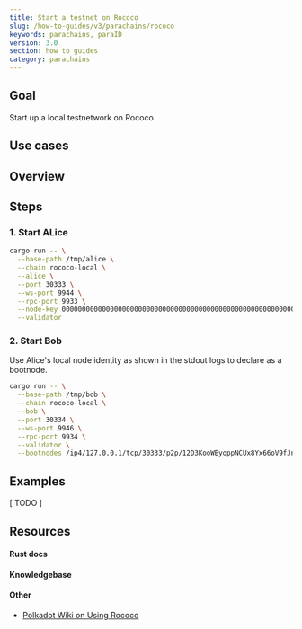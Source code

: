 ```yaml
---
title: Start a testnet on Rococo
slug: /how-to-guides/v3/parachains/rococo
keywords: parachains, paraID
version: 3.0 
section: how to guides
category: parachains
---
```


## Goal
Start up a local testnetwork on Rococo.
## Use cases

## Overview

## Steps

### 1. Start ALice

```bash
cargo run -- \
  --base-path /tmp/alice \
  --chain rococo-local \
  --alice \
  --port 30333 \
  --ws-port 9944 \
  --rpc-port 9933 \
  --node-key 0000000000000000000000000000000000000000000000000000000000000001 \
  --validator
```

### 2. Start Bob

Use Alice's  local node identity as shown in the stdout logs to declare as a bootnode.

```bash
cargo run -- \
  --base-path /tmp/bob \
  --chain rococo-local \
  --bob \
  --port 30334 \
  --ws-port 9946 \
  --rpc-port 9934 \
  --validator \
  --bootnodes /ip4/127.0.0.1/tcp/30333/p2p/12D3KooWEyoppNCUx8Yx66oV9fJnriXwCcXwDDUA2kj6vnc6iDEp
```

## Examples

[ TODO ]

## Resources

#### Rust docs

#### Knowledgebase

#### Other 

- [Polkadot Wiki on Using Rococo](https://wiki.polkadot.network/docs/build-parachains-rococo)